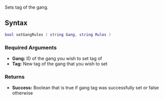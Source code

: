 {{Server function}}
Sets tag of the gang.

==Syntax== 
<syntaxhighlight lang="lua">
bool setGangRules ( string Gang, string Rules )
</syntaxhighlight>

===Required Arguments=== 
*'''Gang:''' ID of the gang you wish to set tag of
*'''Tag:''' New tag of the gang that you wish to set

===Returns===
*'''Success:''' Boolean that is true if gang tag was successfully set or false otherwise